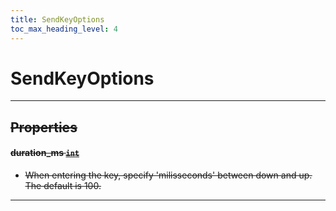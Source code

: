 ```yaml
---
title: SendKeyOptions
toc_max_heading_level: 4
---
```


# SendKeyOptions <s generated />

<hr class="solid" />  <s generated />

## Properties <s generated />

#### duration_ms [`int`]( https://docs.python.org/3.9/library/stdtypes.html?highlight=int#numeric-types-int-float-complex) <s generated />

- When entering the key, specify 'milisseconds' between down and up. The default is 100.

<hr class="solid" />  <s generated />

